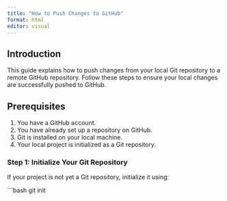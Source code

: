 ```yaml
---
title: "How to Push Changes to GitHub"
format: html
editor: visual
---
```


## Introduction

This guide explains how to push changes from your local Git repository to a remote GitHub repository. Follow these steps to ensure your local changes are successfully pushed to GitHub.

## Prerequisites

1.  You have a GitHub account.
2.  You have already set up a repository on GitHub.
3.  Git is installed on your local machine.
4.  Your local project is initialized as a Git repository.

### Step 1: Initialize Your Git Repository

If your project is not yet a Git repository, initialize it using:

\`\`\`bash git init

